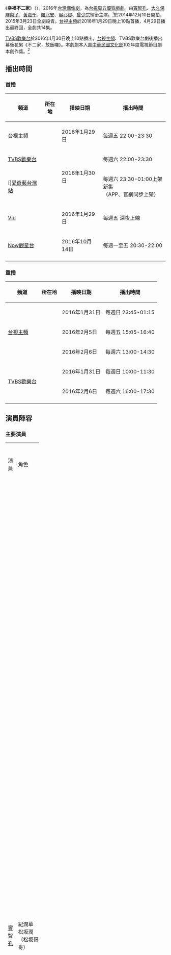 {{Infobox Television
| show_name            = 幸福不二家
| original_name        ={{lang|ja|しあわせ}}
| image                = [[File:幸福不二家.jpg|280px]]
| caption              = 
| show_name_2          = 幸福の不二家　
| genre                =[[台視周五優質戲劇|周五優質戲劇]]
| format               = 輕喜劇
| creator              = 
| developer            = 
| writer               = [[林其樂|林其樂]]、[[林真豪|林真豪]]、[[許肇玲|許肇玲]]、[[林萱|林萱]]
| director             = [[陳希聖|陳希聖]]
| creative_director    = 
| presenter            =   
| starring             = [[竇智孔|竇智孔]]、[[大久保麻梨子|大久保麻梨子]]<br/>[[黃嘉千|黃嘉千]]、[[羅北安|羅北安]]
| judges               = 
| voices               = 
| narrated             = 
| theme_music_composer = 
| opentheme            = [[曾沛慈|曾沛慈]] 《不再怕寂寞》
| endtheme             = [[韋禮安|韋禮安]] 《一個人》
| composer             = 
| country              = {{ROC}}、{{JPN}}
| language             = [[中華民國國語|國語]]、[[台灣話|台語]]、[[日語|日語]]
| num_seasons          = <!-- or num_series -->
| num_episodes         = 14集
| list_episodes        = 
| slogan               = 這裡．真心不二價、歡迎．幸福不二家
| executive_producer   = 
| supervising_producer =
| producer             =
| editor               = 
| location             = {{TWN}}、{{JPN}}
| cinematography       =
| camera               = 
| runtime              = 90分鐘（含廣告）
| company              = {{Nowrap begin}}大觀影視有限公司{{Nowrap end}}
| distributor          = 
| channel              = [[台視主頻|台視主頻]]
| picture_format       = [[高清电视|-{zh-tw:高畫質電視;zh-hant:高清電視;zh-hans:高清电视}-]]
| audio_format         = [[立體聲|立體聲]]
| first_run            = {{ROC}}
| first_aired          = {{start date|2016|1|29}}
| last_aired           = {{end date|2016|4|29}}
| channel_1            = [[TVBS歡樂台|TVBS歡樂台]]
| picture_format_1     = [[標準畫質電視|標準畫質電視]]、[[高清电视|-{zh-tw:高畫質電視;zh-hant:高清電視;zh-hans:高清电视}-]]
| audio_format_1       = [[立體聲|立體聲]]
| first_run_1          = {{ROC}}
| first_aired_1        = {{start date|2016|1|30}}
| last_aired_1         = {{end date|2016|4|30}}
| status               = 
| preceded_by          = 
| followed_by          = 
| related              =
| website              = 
| production_website   = 
| imdb_id              = 6289518
}}

《'''幸福不二家'''》（{{lang-ja|しあわせ}}），2016年[[台灣偶像劇|台灣偶像劇]]，為[[台視周五優質戲劇|台視周五優質戲劇]]。由[[竇智孔|竇智孔]]、[[大久保麻梨子|大久保麻梨子]]、[[黃嘉千|黃嘉千]]、[[羅北安|羅北安]]、[[吳心緹|吳心緹]]、[[曾少宗|曾少宗]]領銜主演。<ref>{{cite web |url=http://udn.com/NEWS/ENTERTAINMENT/ENT1/9101448.shtml |title=外籍女星來台卡位 大久保苦練發音 |publisher=[[聯合報|聯合報]] |date=2014-12-01 |accessdate=2014-12-01 |archive-date=2014-12-03 |archive-url=https://web.archive.org/web/20141203032052/http://udn.com/NEWS/ENTERTAINMENT/ENT1/9101448.shtml |dead-url=no }}</ref>於2014年12月10日開拍，2015年3月23日全劇殺青。[[台視主頻|台視主頻]]於2016年1月29日晚上10點首播，4月29日播出最終回，全劇共14集。

[[TVBS歡樂台|TVBS歡樂台]]於2016年1月30日晚上10點播出，[[台視主頻|台視主頻]]、TVBS歡樂台劇後播出幕後花絮《不二家，放飯囉》。本劇劇本入圍[[中華民國文化部|中華民國文化部]]102年度電視節目劇本創作獎。<ref>{{cite web|url=http://www.topwin.com.tw/102TSA/index_news_20130809.html#.VHxzrPmUdzU|title=102年度電視節目劇本創作獎入圍名單|publisher=文化部|date=|accessdate=|archive-url=https://web.archive.org/web/20140215082832/http://www.topwin.com.tw/102TSA/index_news_20130809.html#.VHxzrPmUdzU|archive-date=2014-02-15|dead-url=yes}}</ref>

== 播出時間 ==
{{Note24hUTC+8}}

=== 首播 ===
{| class="wikitable" style="text-align:center"
|-
!頻道||所在地||播映日期||播出時間
|- 
|[[台視主頻|台視主頻]]||rowspan=3|{{TWN}}||2016年1月29日||每週五 22:00-23:30
|-
|[[TVBS歡樂台|TVBS歡樂台]]||rowspan=2|2016年1月30日||每週六 22:00-23:30
|-
|[|[https://web.archive.org/web/20160307014247/http://www.iqiyi.com/v_19rrlcu2tg.html 愛奇藝台灣站]||每週六 23:30-01:00上架新集<br>（APP、官網同步上架）
|-
|[[Viu|Viu]]||rowspan=2|{{HKG}}||2016年1月29日||每週五 深夜上線
|-
|[[Now觀星台|Now觀星台]]||2016年10月14日||每週一至五 20:30-22:00
|-  
|}

=== 重播 === 
{| class="wikitable" style="text-align:center"
|-  
!頻道||所在地||播映日期||播出時間
|-
|rowspan=3|[[台視主頻|台視主頻]]||rowspan=5|{{TWN}}||2016年1月31日||每週日 23:45-01:15
|- 
|2016年2月5日||每週五 15:05-16:40
|- 
|2016年2月6日||每週六 13:00-14:30
|- 
|rowspan=2|[[TVBS歡樂台|TVBS歡樂台]]||2016年1月31日||每週日 10:00-11:30
|-  
|2016年2月6日||每週六 16:00-17:30
|- 
|}

== 演員陣容 ==
=== 主要演員 ===
{|class="wikitable" width="100%" style="text-align:center;"
|- style="background:green;font-weight:bold;color:snow"
|width="7%"|演員|| width="8%"|角色|| width="46%"|介紹||width="12%"|登場集數
|-
|[[竇智孔|竇智孔]]||紀潤華<br>松坂潤<br>（松坂哥哥）
|align=left|“我能用充滿正面能量和無添加的天然美味料理，帶給人們溫暖跟幸福！”
30歲，台南人，前‘一番’日本餐館老闆，刀功一流，但廚藝差勁，所以曾經被僱用為領班冷檯師，每開一家店，就很快倒閉（七次），成為‘倒店王’，當他的‘一番料理店’被江一郎和松坂七海救回，成為‘松坂家’後，被入贅成為松坂七海的‘哥哥’，松坂一郎的‘兒子’和徒弟，但根本毫不習慣成為員工，第6、7集、即使[[痔疮|痔瘡]]破裂，依然對七海愛護有加，所以他們日久生情。第8集，依然沒有練成“鰻魚飯”，也拒絕Yui的追求。本人有副修日語，會基本日語。第10集懷疑江一郎真的是紀潤華的生父。
第12集經由和媽媽的談話內容中，又更加肯定江一郎就是自己的生父，可是，生父多年前已故。喜歡松板七海。第14集被阿強等警察逮捕，短期在小劉的大酒店當主廚，卻決定在“不二家”當主廚。
|rowspan=4|全劇
|-
|[[大久保麻梨子|大久保麻梨子]]||松坂七海<br>（松坂妹妹、櫻花妹、Nanami、Japan Girl）
|align=left|「這根本就不是日本料理！」
台日混血的[[沖繩縣|沖繩]]人，個性傲嬌而衝動，因為被江一郎的日本料理所吸引，醉茫茫之下把紀潤華的料理店保住，成為老闆娘和服務員，但要所有人住在那裡，更要入贅成為松坂家人，但後來發現她自定的條款存在太多漏洞，為免穿幫，老爹幫忙設定‘十號桌’（幽靈桌，櫃檯，後來成為“家庭會議”的暗號，也延伸到員工宿舍）。她的前夫李康德是台灣人，但婚姻只維持三個月，加上爸爸是台灣人，所以她的中文程度很好，雖然自己定下‘禁愛令’，但對‘假哥哥’——紀潤華——日久生情。第8集，其實是以過來人身份，希望Yui 不要入贅到松坂家或「外嫁」到松坂家(就算松坂一家本是假家人)，也幫Yui 跟她的家人和好，第9集，卻要面對自己的父母，他們到台灣開設的日本料理店“松坂屋”要跟“松坂家”競爭。喜歡紀潤華。第14集，在“松坂家”解散的一年裡，在東京念餐飲管理，以為“不二家”是被外人接手，其實是被蔡雲雀接手。
|-
|[[黃嘉千|黃嘉千]]||蔡雲雀<br>松坂雲雀<br>（松坂媽媽、Hibari）
|align=left|“沒禮貌！叫我‘蔡小姐’!”
松坂一郎的‘妻子’，本名‘蔡亞薰’，[[臺北|台北]]人，後來隨夫嫁到[[臺中縣|台中]]，離婚後改名。[[東吳大學_(臺灣)|東吳大學]]學士畢業生。紀潤華、松坂七海的‘媽媽’和房東。不會日語。曾是知名企業老闆，認識李火泰和[[王雪紅|王雪紅]]，性格強勢和勢利，也非常迷信（篤信風水）。閨密跟她前夫劈腿，加上自己阿嬤也要她籌醫藥費，所以願意成為‘松坂媽媽’，尤其是‘兒子’是她的前租客——紀潤華。酒後跟江一郎一樣會失心瘋，卻意外助七海成功跟李康德離婚，也讓李康德的媽媽跟李火泰離婚。第9集協助真正的松坂媽媽——松坂惠子“搞失踪”，其實是帶她觀光。在第14集，再次串通惠子讓七海回台灣生活，也跟江一郎交往，並重新以“不二家”開業。
|-
|[[羅北安|羅北安]]||江一郎<br>松坂一郎<br>（松坂爸爸、老爹、胖子、小胖）
|align=left|「讓我告訴你，什麼才叫日本料理！」
56歲 (本人也是)，性情暴躁，也有酗酒習慣，曾因為把所有屬下、學徒和客人趕退而被革職，也因此被妻兒離棄。在紀潤華的‘一番料理店’喝酒後，因為本身是擅長日式料理的主廚，把他的料理店救回，但為逃過警察追捕而假裝成為日本人，入贅後成為松坂七海和松坂潤的‘爸爸’。從小有料理天份，是吳文欽的老朋友、老鄰居和“衣食父母”，但因為工作關係而不能相認。在第5集，因為七海慶祝成功離婚而喝酒，某人把吳文欽送他的陳年烈酒喝光，並打破酒瓶，加上被顧客指控他食物難吃，在多重打擊下離開“松坂家”。第6集才發現需要戒酒，而感謝他們把好友送他的酒喝光並打破，卻讓蔡雲雀送一瓶同樣的酒為替補，也正式收紀潤華為徒。第8集開解雲雀，模仿阿嬤勉勵她的話後，承諾會親自提醒她現在的她已經比以前更好了。本人的家庭也在第12集客串。“松坂家”解散後一年，在串燒店跟蔡雲雀工作，也跟她交往，後來在“不二家”當第二主廚。
|}

=== 其他演員 ===
{|class="wikitable" width="100%" style="text-align:center;"
|- style="background:green;font-weight:bold;color:snow"
|width="7%"|演員|| width="8%"|角色|| width="46%"|介紹||width="12%"|登場集數
|-
|[[吳心緹|吳心緹]]||楊悠依<br/>（Yui）
|align=left|20歲，大學生，也是日本文化社團員，是‘松坂家’第一個顧客，後成為‘松坂家’常客。因為迷戀松坂潤，第七集應徵成為松坂小妹和工讀生，後來跟七海承認是為了「阿潤哥哥」，也無心拆穿他們是假家人。因為沒有成為服務員的能力，主力負責外場及FB粉絲團經營(外場的部分到第八集沒有繼續，在第十二集因為七海生病而恢復)，因長相青春又討喜年輕，性格熱情甜美，又天真無邪，天然呆的個性深受客人喜愛。但因為跟自己的家人鬧翻，松坂家決定辦日式“[[成年禮|成年禮]]”，跟Yui 和父親、阿姨和好，後來Yui 決定回父親身邊，也透露她跟阿潤告白失敗。第9集因為父親和阿姨出國而再次成為留守女。第10集被老彭告白，但是給了老彭第35號的號碼牌，因為老彭是第35個跟Yui告白的人，第一順位是老爹(江一郎)。第11集，因為紀潤華跟七海不和而罷工，Yui臨時代班。第12集，在「康德家」的低價路線吸引下，到目前為止唯一一次沒在松坂家用餐。第13集，發現紀潤華的身分證，而得知他是台灣人，但在松坂家的謊言下，暫時蒙騙過去。第14集，發現松坂一家全是騙子，氣憤下離開他們。一年後跟老彭交往，在“不二家”負責FB粉絲團、外場和侍應工作 （但沒有列入新條款內），也有兼職當模特兒。
|1-5 、7-14
|-
|[[素珠|素珠]]||阿嬤
|align=left|蔡雲雀的阿嬤，在“靜心療養院”修養，以為蔡雲雀大學畢業，但其實她對蔡雲雀長年失業看不過眼。她一直以為孫女還是小卉的閨蜜，但依然喜歡她。第11集跟江一郎坦承她在人前假裝患有失智症。第14集，“松坂家”員工們探望她，幾天後離世。
|1-3、6-7、10-11、14
|-
|[[蔡振南|蔡振南]]||李火泰
|align=left|李康德的爸爸，立法委員，家境優渥。嚴重“大男人主義”。李家曾在[[台灣日治時期|日治時代]]被日本人迫害，所以一直不承認李康德和松坂七海的婚姻，對日本人不懷好意，更瞧不起被‘入贅’的台灣人 （李家祖訓第二條），但為了不讓李康德離婚，讓另一個家醜外揚（李家祖訓第一條），想松坂七海和李康德持續婚姻，但在威逼下適得其反，跟妻兒決裂，更令自己高血壓問題而昏倒。但在第11集透露他已改過自新。
|3-4
|-
|[[林美照|林美照]]||李康德的媽媽
|align=left|台灣人，七海的前婆婆，思想傳統，獨自守在李家豪宅，但也因為七海不喜歡宅在家裡，以及康德常常在外工作應酬而喝醉酒，理念不合而同意他們申請離婚，自己也跟李火泰離婚，卻也受李康德支持。在第11集透露李火泰已改過自新。
|3-4
|-
|[[曾少宗|曾少宗]]||李康德
|align=left|台灣人，‘松坂家’常客，松坂七海的前夫，知道‘松坂家’其實是假家人。本人會講日語。第11集有意自立門戶，接替“松板屋”舊址。新店開幕後跟七海重新告白。第12集，疑似暗地指使員工誹謗松坂家。第13集，已證實是他做的，並威脅江一郎離開松坂家，否則就要爆料給記者知道松坂家假扮日本人。被阿潤發現後，挨了重重的一拳。在第14集，跟阿強報案紀潤華破壞他店內物品，也得在一年內讓江一郎和蔡雲雀不能與紀潤華聯繫。
|2-4、11-14
|-
|[[吳定謙|吳定謙]]||阿强
|align=left|警察，已婚，‘松坂家’常客，本人跟戲裡一樣，都是吳念真之子。第6集暗示雲雀是“黑心房東”。 第8集找到報Yui失踪的楊爸爸。第9集發現‘松坂家’對面也開了日本料理餐廳。其實他比老彭和Yui更早知道松坂家是假家人的事，卻跟老彭求情。第14集，康德報案，以毀損罪把紀潤華逮捕。最後帶著吳念真到“不二家用餐並讓吳念真跟江一郎重逢”
|1、6、8-9、13-14
|-
|[[潘慧如|潘慧如]]
|小卉
|align=left|蔡雲雀的前閨蜜，台中人也是她前夫的情婦，曾被阿嬤稱讚她溫柔體貼、勤儉賢慧。曾跟蔡亞薰合資經營“亞卉日本料理”拉麵店。被Yui向老彭批評，現時生意蕭條，但曾是人氣拉麵店，也拿過“最佳經營者獎”。第10集，蔡雲雀為救“亞卉日本料理”拉麵店，把自己的股份正式變賣。第11集首次脾氣大爆發，但“亞卉日本料理”在松坂家解散後一年也準備歇業。
|7、10-11
|-
|[[柯一正|柯一正]]
|七海父
|align=left|台灣人，但因為能操流利國語和日語，曾是日本有名餐飲企業老闆，廚藝一般，對七海家教很嚴，一直不看好七海在台灣生活，但因為當時是他的生日，七海才跟他來電祝賀。在第9集，跟妻子來台灣，在“松坂家”對面開日本料理餐廳，名為“松坂屋”，為了與女兒的松坂家競爭。第10集和七海和好後，已和惠子一起回日本了。在七海的成年禮時間錦囊裡，有家鄉秘傳的味噌湯、手錶和七海的卡片。本人不會日語。第14集，“松坂家”醜聞也被日本媒體報導，所以趕回台灣，跟妻子再次遊說七海回日本。
|1、6、8-10、14
|-
|[[中村多喜子|中村多喜子]]
|惠子
（Keiko）
|align=left|日本人，思想傳統，七海雖然默默支持七海，但發現七海訛稱自己有哥哥而與丈夫跟“松坂家”競爭。她也為勸七海回日本，而特意學中文。本人也不會國語。“松坂家”到旅館求情後失踪，其實被蔡雲雀邀請觀光。第10集與老公回日本。
|6-7、9-10、14
|-
|[[張倩|張倩]]
|傅麗萍
（PoPo）
|align=left|紀潤華的媽媽，單親媽媽，蔬果店老闆娘。因為母子感情要好，常被誤為他們是情侶。 11、12 兩集有暗示為一郎的前妻。第14集，本名在紀潤華被抓前透露，但她也透露其實紀潤華的生父早已離世。
|5、11-12、14
|}

=== 客串演出 ===
{|class="wikitable" width="100%" style="text-align:center;"
|- style="background:green;font-weight:bold;color:snow"
|width="7%"|演員|| width="8%"|角色|| width="46%"|介紹||width="12%"|登場集數
|-
|colspan=2|[[吳念真|吳念真]]<br>（吳文欽、阿欽）
|align=left|飾演本人，本名吳文欽。知名導演、作家，Yui 和台灣人的偶像。江一郎的換帖兄弟，跟他是大學同學和老鄰居，但一郎正在工作，以日語對答，讓他以為他是日本人，加上江一郎在老教官的告別式時躲著他。本人是吳定謙之父。小時候品學兼優，但因為家境貧窮及身體瘦小而常被欺負，多次由江一郎解圍。
偶然到松坂家用餐，卻發現主廚是好兄弟江一郎，兩人多年相逢卻不相識，兩人只能用自己的方式暗自關懷老朋友…

江一郎的陳年烈酒在七海離婚慶祝後被打破，是阿欽送給他的畢業禮物，為報復，江一郎把各人最珍貴的物品偷走。第5集歸還，第6集，江一郎才發現需要戒酒，而感謝他們把好友送他的酒喝光並打破，卻讓蔡雲雀送一瓶同樣的酒為替補。第14集回“不二家”，透露自己是阿強的爸爸，也再帶一瓶相同的陳年烈酒。
|2-3、14
|-
|[[A'N'D|A'N'D]]-[[蒼杏奈|安娜]]|| 服務員
|align=left|日本人，“鯉魚場”日本餐廳服務員，與松坂七海是好朋友。12集沒有現身，僅出現在通話及與康德合照的照片中。
|1、12 （照片裡）、14
|-
|[[許騰方|許騰方]]||小劉
|align=left|紀潤華的高中同學，大[[酒店|酒店]]老闆，但知道他的廚藝差勁，而讓他成為領班冷檯師。他拒絕後，後來讓他做便當訂單，但廚藝依然沒有進步而絕交。但在第14集，即一年後，紀潤華再次到酒店做鰻魚飯給他試吃，也讓他成為酒店日本菜部主廚。
|1、14
|-
|[[簡漢宗|簡漢宗]]
|
|align=left|“鯉魚場”日本餐廳老闆，松坂七海及江一郎的前雇主。不但視錢如命又常對七海毛手毛腳，讓兩人憤而離職。後來也不幫江一郎保護專業名譽，知道‘松坂家’其實是假家人。
|1、4
|-
|[[王淮仲|王淮仲]]
|
|align=left|“鯉魚場”日本餐廳顧客。
|4
|-
|[[邱彥翔|邱彥翔]]||彭彥達<br>（老彭）
|align="left" |35歲，南部人，‘Net News’網絡新聞記者，曾為‘一番’寫下惡評，後來成為‘松坂家’常客，被民眾爆料說‘松坂家’不是一家日本人。在第8集想從Yui口中挖松坂一家的新聞時，卻被Yui意外潑倒味噌湯。第10集發現七海跟七海的親父母在一起，卻被他們認為“遠房親戚”，後來跟Yui告白，但是拿到的是第35號的號碼牌。第12集，到「康德家」採訪，並告知松坂家，康德家的低價策略。第13集，得到爆料，因此知道松坂家是假日本人，卻因為各人求情，和阿強的擔保，決定把草稿刪除。但在第14集，因為紀潤華被捕，“松坂家”是假家人的秘密正式曝光。新聞曝光後一年，正式跟 Yui 交往。
|2-3、5、7-14
|-
|[[安伯政|安伯政]]
|
|align=left|李家的小弟。
|3-4
|-
|
|老師
|align=left|飾演本人，Yui 在大學社團的老師。幕後反教七海怎樣教Yui穿和服。
|8
|-
|
|楊爸爸
|align=left|Yui 的爸爸，拆穿Yui的謊言（她根本沒有弟弟，“弟弟”是家中老狗的名稱，Yui是跟繼母不合），松坂家為幫Yui 和好，邀請他和妻子到松坂的家為 Yui 辦“成年禮”。
|8
|-
|
|楊阿姨
|align=left|Yui 的繼母，跟Yui感情不好。
|8
|-
|}

== 收視率 ==
=== 台視週五首播收視率 ===
{|class="wikitable" style="text-align:center;width:100%;"
|-
!width="8%"|播出日期||width="5%"|集數||width="6%"|平均收視||width="4%"|排名||width="24%"|備註
|-
|2016年1月29日|| 1  || 0.61 ||| 3 || [[1989一念間|1989一念間]]1.19，[[廉政英雄|廉政英雄]]1.07
|-
|2016年2月5日|| 2 || {{color|red|'''0.84'''}} || 2 || [[廉政英雄|廉政英雄]]1.22，[[1989一念間|1989一念間]]（第1集重播）0.78
|-
|2016年2月12日|| 3 ||-  ||  3|| [[廉政英雄|廉政英雄]]1.20，[[1989一念間|1989一念間]]（第2集重播）0.91
|-
|2016年2月19日|| 4 || 0.60|| 3 || [[1989一念間|1989一念間]]1.48，[[廉政英雄|廉政英雄]]1.30
|-
|2016年2月26日|| 5 || 0.65 || 3 || [[1989一念間|1989一念間]]1.69（有線收視：2.09），[[廉政英雄|廉政英雄]]1.29
|-
|2016年3月4日|| 6 || 0.63 || 4 || [[1989一念間|1989一念間]]1.69（有線收視：2.10），[[紫色大稻埕|紫色大稻埕]]1.33，[[廉政英雄|廉政英雄]]0.99
|-
|2016年3月11日|| 7 || 0.75 || 4 || [[1989一念間|1989一念間]]1.74，[[紫色大稻埕|紫色大稻埕]]1.30，[[廉政英雄|廉政英雄]]1.27
|-
|2016年3月18日|| 8 || 0.76 ||4  ||[[1989一念間|1989一念間]]1.52，[[紫色大稻埕|紫色大稻埕]]1.21，[[廉政英雄|廉政英雄]]1.07
|-
|2016年3月25日|| 9 || 0.57 ||4  ||[[1989一念間|1989一念間]]1.92，[[紫色大稻埕|紫色大稻埕]]1.25，[[廉政英雄|廉政英雄]]0.97
|-
|2016年4月1日|| 10 ||  0.55 || 4 ||[[1989一念間|1989一念間]]1.52，[[廉政英雄|廉政英雄]]1.14，[[紫色大稻埕|紫色大稻埕]]0.99
|-
|2016年4月8日|| 11 ||{{color|blue|'''0.48 '''}} || 4 ||[[1989一念間|1989一念間]]1.54，[[廉政英雄|廉政英雄]]1.04，[[紫色大稻埕|紫色大稻埕]]0.89
|-
|2016年4月15日|| 12 ||0.49  ||4  ||[[我的老師叫小賀|我的老師叫小賀]]1.90，[[1989一念間|1989一念間]]1.71，[[紫色大稻埕|紫色大稻埕]]1.17
|-
|2016年4月22日|| 13 ||-  || 4 ||[[1989一念間|1989一念間]]1.91，[[我的老師叫小賀|我的老師叫小賀]]1.65，[[紫色大稻埕|紫色大稻埕]]0.94
|-
|2016年4月29日|| 14 || 0.55 || 4 || 最終回
|-
!colspan="2"|平均收視率 || 0.62 ||-  ||-
|}

*<small>同時段偶像劇：民視：《[[廉政英雄|廉政英雄]]》/《[[我的老師叫小賀|我的老師叫小賀]]》、三立都會台：《[[1989一念間|1989一念間]]》、三立台灣台：《[[紫色大稻埕|紫色大稻埕]]》
*由[[AGB尼爾森|AGB尼爾森]]調查，調查範圍是四歲以上收看電視之觀眾。</small>
<!--為維持本版一致性，收視率條目請注意勿擅自更動格式，感謝。-->

== 電視劇歌曲 ==
{|class="wikitable" style="text-align:center;width:80%"
|- style="width:100%; background:green; color:snow"
|style="width:10%"|'''曲別'''||style="width:15%"|'''歌名'''||style="width:10%"|'''演唱者'''||style="width:12%"|'''作詞'''||style="width:12%"|'''作曲
|-
|片頭曲|| 不再怕寂寞 || [[曾沛慈|曾沛慈]] || 葉翊忻 || 葉翊忻
|- 
|片尾曲|| 一個人 || [[韋禮安|韋禮安]] || 韋禮安 || 韋禮安
|- 
|插曲|| 留給你的愛 || [[吳汶芳|吳汶芳]] || 吳汶芳 || 吳汶芳
|-
|插曲|| 最美的等候 || [[郭靜|郭靜]] || 雍巧筠 || 雍巧筠
|-
|插曲|| 玩遊戲 || 韋禮安 || 韋禮安 || 韋禮安
|-
|插曲|| 面具 || 韋禮安 || 韋禮安 || 韋禮安
|}

== 製作團隊 ==
* 導演：陳希聖
* 編劇：林其樂、林真豪、許肇玲、林萱、蔡孟芬、陳希聖
* 監製：李立國、潘逸群
* 製作人：王瑤慈、王家文
* 製作公司：台灣電視事業股份有限公司、大觀影視有限公司
* 承攬拍攝：驚嘆號藝能
* 協助拍攝：新北市協拍中心
* 贊助單位：[[龜甲萬|龜甲萬]]

== 拍攝場景 ==
* [[中和區|中和區]]安平派出所
* 藏苑日本料理餐廳
* 松坂家日式料理店（主場景）掛門簾、齊喊開店口號
*新竹縣竹北市縣政二路豪宅( 康德家 )

== 參考資料 ==
{{Reflist}}

== 外部連結 ==
*{{official|1=http://www.ttv.com.tw/drama16/ShiaWaSe/index.asp}}－台視{{zh-tw}}
*{{official|1=http://drama.tvbs.com.tw/shiawase/}}－TVBS{{zh-tw}}
*{{Facebook|ShiaWaSe.2015TTV}}{{zh-tw}}
*{{YouTube|channel=UCC0YMjSq-WV9kNTRJhKFnnQ|幸福不二家}}{{zh-tw}}

{{電視節目的變遷
|電視台= {{TWN}} [[台視主頻|台視主頻]]
|播放檔次= [[台視周五優質戲劇|周五優質戲劇]]
|節目名稱= 幸福不二家<br/>（2016年1月29日－2016年4月29日）
|上一節目= [[唯一繼承者|唯一繼承者]]<br/>（2015年10月16日－2016年1月22日）
|下一節目= [[遺憾拼圖|遺憾拼圖]]<br/>（2016年5月6日－2016年8月12日）
}} 
{{電視節目的變遷
|電視台= {{TWN}} [[TVBS歡樂台|TVBS歡樂台]]
|播放檔次= 每週六 22:00 - 23:30
|節目名稱= 幸福不二家<br/>（2016年1月30日－2016年4月30日）
|上一節目= [[唯一繼承者|唯一繼承者]]<br/>（2015年10月17日－2016年1月23日）
|下一節目= [[遺憾拼圖|遺憾拼圖]]<br/>（2016年5月7日－2016年8月13日）
}} 
{{電視節目的變遷
|電視台={{HKG}} [[Now觀星台|Now觀星台]]
|播放檔次= 星期一至五 20:30 - 22:00
|節目名稱= 幸福不二家<br />（2016年10月14日 - 2016年11月2日）
|上一節目= [[我的30定律|我的30定律]]<br />（2016年9月22日 - 2016年10月13日）
|下一節目= [[必娶女人|必娶女人]]<br />（2016年11月3日 - 2016年11月23日）
}}
{{台視周五優質戲劇}}
{{TVBS週六偶像劇}}
{{2016年香港播出之台劇}}
{{DEFAULTSORT:X幸}}
[[Category:2016年台灣電視劇集|Category:2016年台灣電視劇集]]
[[Category:中文連續劇|Category:中文連續劇]]
[[Category:台灣偶像劇|Category:台灣偶像劇]]
[[Category:台視電視劇|Category:台視電視劇]]
[[Category:TVBS電視劇|Category:TVBS電視劇]]
[[Category:台灣家庭劇|Category:台灣家庭劇]]
[[Category:餐館背景電視劇|Category:餐館背景電視劇]]
[[Category:種族題材電視劇|Category:種族題材電視劇]]
[[Category:亞裔台灣人題材作品|Category:亞裔台灣人題材作品]]